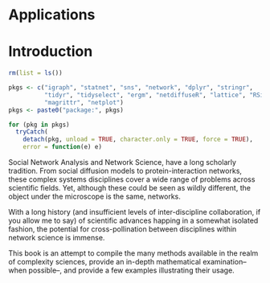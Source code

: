 # Applications {-}

# Introduction

```r
rm(list = ls())

pkgs <- c("igraph", "statnet", "sns", "network", "dplyr", "stringr",
          "tidyr", "tidyselect", "ergm", "netdiffuseR", "lattice", "RSiena",
          "magrittr", "netplot")
pkgs <- paste0("package:", pkgs)

for (pkg in pkgs)
  tryCatch(
    detach(pkg, unload = TRUE, character.only = TRUE, force = TRUE),
    error = function(e) e)
```

Social Network Analysis and Network Science, have a long scholarly tradition.
From social diffusion models to protein-interaction networks, these complex systems disciplines cover a wide range of problems across scientific fields. Yet, although these could be seen as wildly different, the object under the microscope is the same, networks. 

With a long history (and insufficient levels of inter-discipline collaboration, if you allow me to say) of scientific advances happing in a somewhat isolated fashion, the potential for cross-pollination between disciplines within network science is immense.

This book is an attempt to compile the many methods available in the realm of complexity sciences, provide an in-depth mathematical examination--when possible--, and provide a few examples illustrating their usage. 

